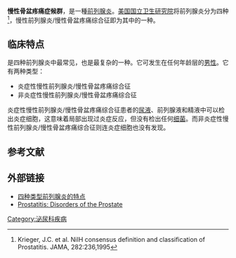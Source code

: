 {{noteTA
|G1=Medicine
}}
{{Expert|time=2011-12-17}}
'''慢性骨盆疼痛症候群'''，是一種[[前列腺炎|前列腺炎]]。[[美国国立卫生研究院|美国国立卫生研究院]]将前列腺炎分为四种<ref>Krieger, J.C. et al. NiIH consensus definition and classification of Prostatitis. JAMA, 282:236,1995</ref>，慢性前列腺炎/慢性骨盆疼痛综合征即为其中的一种。

== 临床特点 ==
是四种前列腺炎中最常见，也是最复杂的一种。它可发生在任何年龄层的[[男性|男性]]。它有两种类型：
*炎症性慢性前列腺炎/慢性骨盆疼痛综合征
*非炎症性慢性前列腺炎/慢性骨盆疼痛综合征

炎症性慢性前列腺炎/慢性骨盆疼痛综合征患者的[[尿液|尿液]]、前列腺液和精液中可以检出炎症细胞，这意味着局部出现过炎症反应，但没有检出任何[[细菌|细菌]]。而非炎症性慢性前列腺炎/慢性骨盆疼痛综合征则连炎症细胞也没有发现。

== 参考文献 ==
{{reflist}} 

== 外部链接 ==
*[https://web.archive.org/web/20130601044147/http://blog.medprober.com/%E5%9B%9B%E7%A7%8D%E7%B1%BB%E5%9E%8B%E5%89%8D%E5%88%97%E8%85%BA%E7%82%8E%E7%9A%84%E7%89%B9%E7%82%B9.html 四种类型前列腺炎的特点]
*[https://web.archive.org/web/20110814081853/http://kidney.niddk.nih.gov/kudiseases/pubs/prostatitis/ Prostatitis: Disorders of the Prostate]

[[Category:泌尿科疾病|Category:泌尿科疾病]]